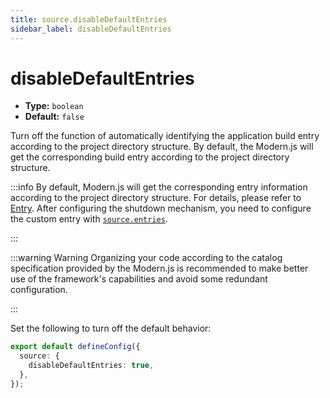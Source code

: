 ```yaml
---
title: source.disableDefaultEntries
sidebar_label: disableDefaultEntries
---
```

# disableDefaultEntries

- **Type:** `boolean`
- **Default:** `false`

Turn off the function of automatically identifying the application build entry according to the project directory structure. By default, the Modern.js will get the corresponding build entry according to the project directory structure.

:::info
By default, Modern.js will get the corresponding entry information according to the project directory structure. For details, please refer to [Entry](/guides/concept/entries).
After configuring the shutdown mechanism, you need to configure the custom entry with [`source.entries`](/configure/app/source/entries).

:::

:::warning Warning
Organizing your code according to the catalog specification provided by the Modern.js is recommended to make better use of the framework's capabilities and avoid some redundant configuration.

:::

Set the following to turn off the default behavior:

```ts title="modern.config.ts"
export default defineConfig({
  source: {
    disableDefaultEntries: true,
  },
});
```
